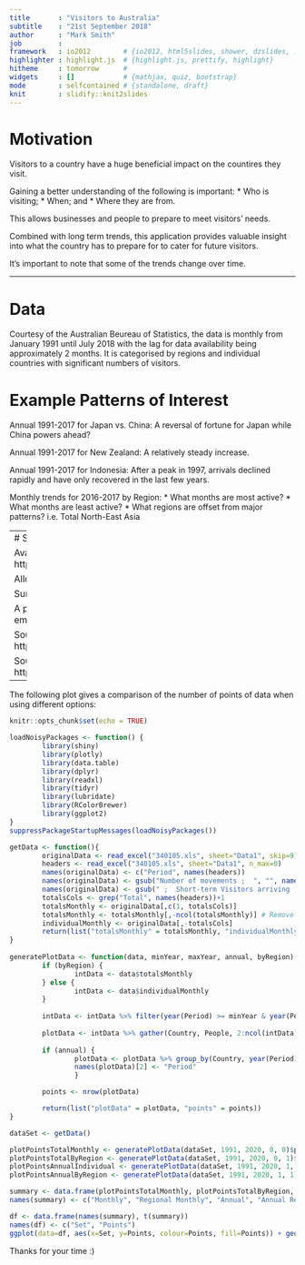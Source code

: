 ```yaml
---
title       : "Visitors to Australia"
subtitle    : "21st September 2018"
author      : "Mark Smith"
job         : 
framework   : io2012        # {io2012, html5slides, shower, dzslides, ...}
highlighter : highlight.js  # {highlight.js, prettify, highlight}
hitheme     : tomorrow      # 
widgets     : []            # {mathjax, quiz, bootstrap}
mode        : selfcontained # {standalone, draft}
knit        : slidify::knit2slides
---
```


# Motivation
Visitors to a country have a huge beneficial impact on the countires they visit.

Gaining a better understanding of the following is important:
* Who is visiting; 
* When; and 
* Where they are from.

This allows businesses and people to prepare to meet visitors' needs.

Combined with long term trends, this application provides valuable insight into what the country has to prepare for to cater for future visitors.

It's important to note that some of the trends change over time.

---

# Data

Courtesy of the Australian Beureau of Statistics, the data is monthly from January 1991 until July 2018 with the lag for data availability being approximately 2 months.  It is categorised by regions and individual countries with significant numbers of visitors.

# Example Patterns of Interest

Annual 1991-2017 for Japan vs. China: A reversal of fortune for Japan while China powers ahead?

Annual 1991-2017 for New Zealand: A relatively steady increase.

Annual 1991-2017 for Indonesia: After a peak in 1997, arrivals declined rapidly and have only recovered in the last few years.

Monthly trends for 2016-2017 by Region:
* What months are most active?
* What months are least active?
* What regions are offset from major patterns? i.e. Total North-East Asia

---
# Shiny App

Available at https://marksmithau.shinyapps.io/DevelopingDataProductsShinyProject/

Allows easy viewing and comparison of countries

Summarisation annually or view monthly data

A plot of the data volumes for different options (calculated via embedded R) is on the next slide

Source for the Shiny application is at:
* https://github.com/MarkSmithAU/DevelopingDataProductsShinyProject

Source code for this presentation is at:
* https://github.com/MarkSmithAU/DevelopingDataProductsShinyPitch

------

The following plot gives a comparison of the number of points of data when using different options:

```r
knitr::opts_chunk$set(echo = TRUE)

loadNoisyPackages <- function() {
        library(shiny)
        library(plotly)
        library(data.table)
        library(dplyr)
        library(readxl)
        library(tidyr)        
        library(lubridate)
        library(RColorBrewer)
        library(ggplot2)
}
suppressPackageStartupMessages(loadNoisyPackages())

getData <- function(){
        originalData <- read_excel("340105.xls", sheet="Data1", skip=9)
        headers <- read_excel("340105.xls", sheet="Data1", n_max=0)
        names(originalData) <- c("Period", names(headers))
        names(originalData) <- gsub("Number of movements ;  ", "", names(originalData))
        names(originalData) <- gsub(" ;  Short-term Visitors arriving ;", "", names(originalData))
        totalsCols <- grep("Total", names(headers))+1
        totalsMonthly <- originalData[,c(1, totalsCols)]
        totalsMonthly <- totalsMonthly[,-ncol(totalsMonthly)] # Remove the worldwide total
        individualMonthly <- originalData[,-totalsCols]
        return(list("totalsMonthly" = totalsMonthly, "individualMonthly" = individualMonthly))
}
        
generatePlotData <- function(data, minYear, maxYear, annual, byRegion) {
        if (byRegion) {
                intData <- data$totalsMonthly
        } else {
                intData <- data$individualMonthly
        }
        
        intData <- intData %>% filter(year(Period) >= minYear & year(Period) <= maxYear)
        
        plotData <- intData %>% gather(Country, People, 2:ncol(intData))
        
        if (annual) {
                plotData <- plotData %>% group_by(Country, year(Period)) %>% summarise(People = sum(People))
                names(plotData)[2] <- "Period"
                }

        points <- nrow(plotData)

        return(list("plotData" = plotData, "points" = points))
}

dataSet <- getData()

plotPointsTotalMonthly <- generatePlotData(dataSet, 1991, 2020, 0, 0)$points
plotPointsTotalByRegion <- generatePlotData(dataSet, 1991, 2020, 0, 1)$points
plotPointsAnnualIndividual <- generatePlotData(dataSet, 1991, 2020, 1, 0)$points
plotPointsAnnualByRegion <- generatePlotData(dataSet, 1991, 2020, 1, 1)$points

summary <- data.frame(plotPointsTotalMonthly, plotPointsTotalByRegion, plotPointsAnnualIndividual, plotPointsAnnualByRegion)
names(summary) <- c("Monthly", "Regional Monthly", "Annual", "Annual Regional")

df <- data.frame(names(summary), t(summary))
names(df) <- c("Set", "Points")
ggplot(data=df, aes(x=Set, y=Points, colour=Points, fill=Points)) + geom_bar(stat="identity")
```

Thanks for your time :)
